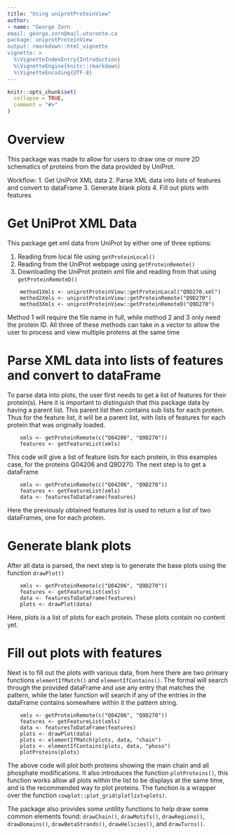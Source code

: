 ```yaml
---
title: "Using uniprotProteinView"
author:
- name: "George Zorn
email: george.zorn@mail.utoronto.ca
package: uniprotProteinView
output: rmarkdown::html_vignette
vignette: >
  %\VignetteIndexEntry{Introduction}
  %\VignetteEngine{knitr::rmarkdown}
  %\VignetteEncoding{UTF-8}
---
```


```r
knitr::opts_chunk$set(
  collapse = TRUE,
  comment = "#>"
)
```

# Overview
This package was made to allow for users to draw one or more 2D schematics of proteins from the data provided by UniProt.

Workflow:
1. Get UniProt XML data
2. Parse XML data into lists of features and convert to dataFrame
3. Generate blank plots
4. Fill out plots with features

# Get UniProt XML Data
This package get xml data from UniProt by either one of three options:

1. Reading from local file using `getProteinLocal()`
2. Reading from the UniProt webpage using `getProteinRemote()`
3. Downloading the UniProt protein xml file and reading from that using `getProteinRemoteD()`

```{eval=TRUE, echo=TRUE}
    method1Xmls <- uniprotProteinView::getProteinLocal("Q9D270.xml")
    method2Xmls <- uniprotProteinView::getProteinRemote("Q9D270")
    method3Xmls <- uniprotProteinView::getProteinRemoteD("Q9D270")
```

Method 1 will require the file name in full, while method 2 and 3 only need the protein ID. All three of these methods can take in a vector to allow the user to process and view multiple proteins at the same time

# Parse XML data into lists of features and convert to dataFrame
To parse data into plots, the user first needs to get a list of features for their protein(s). Here it is important to distinguish that this package data by having a parent list. This parent list then contains sub lists for each protein. Thus for the feature list, it will be a parent list, with lists of features for each protein that was originally loaded.

```{eval=TRUE, echo=TRUE}
    xmls <- getProteinRemote(c("Q04206", "Q9D270"))
    features <- getFeatureList(xmls)
```

This code will give a list of feature lists for each protein, in this examples case, for the proteins Q04206 and Q9D270. The next step is to get a dataFrame

```{eval=TRUE, echo=TRUE}
    xmls <- getProteinRemote(c("Q04206", "Q9D270"))
    features <- getFeatureList(xmls)
    data <- featuresToDataFrame(features)
```

Here the previously obtained features list is used to return a list of two dataFrames, one for each protein.

# Generate blank plots
After all data is parsed, the next step is to generate the base plots using the function `drawPlot()`

```{eval=TRUE, echo=TRUE}
    xmls <- getProteinRemote(c("Q04206", "Q9D270"))
    features <- getFeatureList(xmls)
    data <- featuresToDataFrame(features)
    plots <- drawPlot(data)
```

Here, plots is a list of plots for each protein. These plots contain no content yet.


# Fill out plots with features
Next is to fill out the plots with various data, from here there are two primary functions `elementIfMatch()` and `elementIfContains()`. The formal will search through the provided dataFrame and use any entry that matches the pattern, while the later function will search if any of the entries in the dataFrame contains somewhere within it the pattern string.

```{eval=TRUE, echo=TRUE}
    xmls <- getProteinRemote(c("Q04206", "Q9D270"))
    features <- getFeatureList(xmls)
    data <- featuresToDataFrame(features)
    plots <- drawPlot(data)
    plots <- elementIfMatch(plots, data, "chain")
    plots <- elementIfContains(plots, data, "phoso")
    plotProteins(plots)
```

The above code will plot both proteins showing the main chain and all phosphate modifications. It also introduces the function `plotProteins()`, this function works allow all plots within the list to be displays at the same time, and is the recommended way to plot proteins. The function is a wrapper over the function `cowplot::plot_grid(plotlist=plots)`.

The package also provides some untility functions to help draw some common elements found: `drawChain()`, `drawMotifs()`, `drawRegions()`, `drawDomains()`, `drawBetaStrands()`, `drawHelicies()`, and `drawTurns()`.